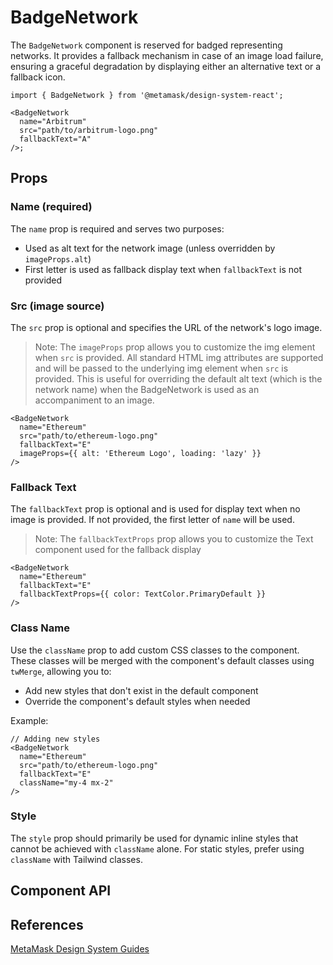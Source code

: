 

# BadgeNetwork

The `BadgeNetwork` component is reserved for badged representing networks. It provides a fallback mechanism in case of an image load failure, ensuring a graceful degradation by displaying either an alternative text or a fallback icon.

```tsx
import { BadgeNetwork } from '@metamask/design-system-react';

<BadgeNetwork
  name="Arbitrum"
  src="path/to/arbitrum-logo.png"
  fallbackText="A"
/>;
```

<Canvas of={BadgeNetworkStories.Default} />

## Props

### Name (required)

The `name` prop is required and serves two purposes:

- Used as alt text for the network image (unless overridden by `imageProps.alt`)
- First letter is used as fallback display text when `fallbackText` is not provided

<Canvas of={BadgeNetworkStories.Name} />

### Src (image source)

The `src` prop is optional and specifies the URL of the network's logo image.

<Canvas of={BadgeNetworkStories.Src} />

> Note: The `imageProps` prop allows you to customize the img element when `src` is provided. All standard HTML img attributes are supported and will be passed to the underlying img element when `src` is provided. This is useful for overriding the default alt text (which is the network name) when the BadgeNetwork is used as an accompaniment to an image.

```tsx
<BadgeNetwork
  name="Ethereum"
  src="path/to/ethereum-logo.png"
  fallbackText="E"
  imageProps={{ alt: 'Ethereum Logo', loading: 'lazy' }}
/>
```

### Fallback Text

The `fallbackText` prop is optional and is used for display text when no image is provided. If not provided, the first letter of `name` will be used.

<Canvas of={BadgeNetworkStories.FallbackText} />

> Note: The `fallbackTextProps` prop allows you to customize the Text component used for the fallback display

```tsx
<BadgeNetwork
  name="Ethereum"
  fallbackText="E"
  fallbackTextProps={{ color: TextColor.PrimaryDefault }}
/>
```

### Class Name

Use the `className` prop to add custom CSS classes to the component. These classes will be merged with the component's default
classes using `twMerge`, allowing you to:

- Add new styles that don't exist in the default component
- Override the component's default styles when needed

Example:

```tsx
// Adding new styles
<BadgeNetwork
  name="Ethereum"
  src="path/to/ethereum-logo.png"
  fallbackText="E"
  className="my-4 mx-2"
/>
```

### Style

The `style` prop should primarily be used for dynamic inline styles that cannot be achieved with `className` alone. For static styles, prefer using `className` with Tailwind classes.

## Component API

<Controls of={BadgeNetworkStories.Default} />

## References

[MetaMask Design System Guides](https://www.notion.so/MetaMask-Design-System-Guides-Design-f86ecc914d6b4eb6873a122b83c12940)
